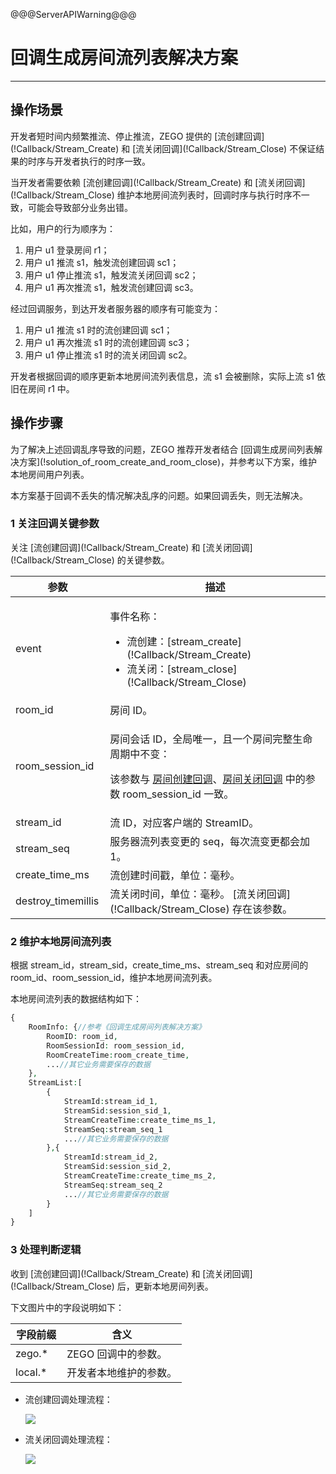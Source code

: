 <style>
table th:nth-of-type(1) {width: 30%;}

table {width: 100%;}
</style>

@@@ServerAPIWarning@@@

# 回调生成房间流列表解决方案

- - -

## 操作场景

开发者短时间内频繁推流、停止推流，ZEGO 提供的 [流创建回调\](!Callback/Stream_Create) 和 [流关闭回调\](!Callback/Stream_Close) 不保证结果的时序与开发者执行的时序一致。

当开发者需要依赖 [流创建回调\](!Callback/Stream_Create) 和 [流关闭回调\](!Callback/Stream_Close) 维护本地房间流列表时，回调时序与执行时序不一致，可能会导致部分业务出错。

比如，用户的行为顺序为：

1. 用户 u1 登录房间 r1；
2. 用户 u1 推流 s1，触发流创建回调 sc1；
3. 用户 u1 停止推流 s1，触发流关闭回调 sc2；
4. 用户 u1 再次推流 s1，触发流创建回调 sc3。

经过回调服务，到达开发者服务器的顺序有可能变为：

1. 用户 u1 推流 s1 时的流创建回调 sc1；
2. 用户 u1 再次推流 s1 时的流创建回调 sc3；
3. 用户 u1 停止推流 s1 时的流关闭回调 sc2。

开发者根据回调的顺序更新本地房间流列表信息，流 s1 会被删除，实际上流 s1 依旧在房间 r1 中。

## 操作步骤

为了解决上述回调乱序导致的问题，ZEGO 推荐开发者结合 [回调生成房间列表解决方案\](!solution_of_room_create_and_room_close)，并参考以下方案，维护本地房间用户列表。

<div class="mk-warning">

本方案基于回调不丢失的情况解决乱序的问题。如果回调丢失，则无法解决。
</div>

### 1 关注回调关键参数

关注 [流创建回调\](!Callback/Stream_Create) 和 [流关闭回调\](!Callback/Stream_Close) 的关键参数。

| 参数 |	描述 |
| -- | -- |
| event | <p>事件名称：</p><ul><li>流创建：[stream_create\](!Callback/Stream_Create)</li><li>流关闭：[stream_close\](!Callback/Stream_Close)</li></ul> |
| room_id | 房间 ID。 |
| room_session_id | <p>房间会话 ID，全局唯一，且一个房间完整生命周期中不变：</p><p>该参数与 <a href="!room_create_callback">房间创建回调</a>、<a href="!room_close_callback">房间关闭回调</a> 中的参数 room_session_id 一致。</p> |
| stream_id | 流 ID，对应客户端的 StreamID。 |
| stream_seq | 服务器流列表变更的 seq，每次流变更都会加 1。 |
| create_time_ms | 流创建时间戳，单位：毫秒。 |
| destroy_timemillis | 流关闭时间，单位：毫秒。 [流关闭回调\](!Callback/Stream_Close) 存在该参数。 |	

### 2 维护本地房间流列表

根据 stream_id，stream_sid，create_time_ms、stream_seq 和对应房间的 room_id、room_session_id，维护本地房间流列表。

本地房间流列表的数据结构如下：

```php
{
    RoomInfo: {//参考《回调生成房间列表解决方案》
        RoomID: room_id,
        RoomSessionId: room_session_id,
        RoomCreateTime:room_create_time,
        ...//其它业务需要保存的数据
    },
    StreamList:[
        {
            StreamId:stream_id_1, 
            StreamSid:session_sid_1, 
            StreamCreateTime:create_time_ms_1,
            StreamSeq:stream_seq_1
            ...//其它业务需要保存的数据
        },{
            StreamId:stream_id_2, 
            StreamSid:session_sid_2, 
            StreamCreateTime:create_time_ms_2,
            StreamSeq:stream_seq_2
            ...//其它业务需要保存的数据
        }
    ]
}
```

### 3 处理判断逻辑

收到 [流创建回调\](!Callback/Stream_Create) 和 [流关闭回调\](!Callback/Stream_Close) 后，更新本地房间列表。

下文图片中的字段说明如下：

| 字段前缀 | 含义 |
| -- | -- |
| zego.* | ZEGO 回调中的参数。 |
| local.* | 开发者本地维护的参数。 |

- 流创建回调处理流程：

    <img src="/Pics/server_v2/solution_of_stream_create.jpeg">


- 流关闭回调处理流程：

    <img src="/Pics/server_v2/solution_of_stream_close.jpeg">
